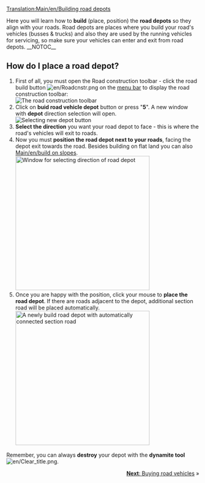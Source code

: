 [[Translation:Main/en/Building road depots]]{{en/-}}{{en/Tutorial}}

Here you will learn how to '''build''' (place, position) the '''road depots''' so they align with your roads.
Road depots are places where you build your road's vehicles (busses & trucks) and also they are used by the running vehicles for servicing, so make sure your vehicles can enter and exit from road depots.
__NOTOC__
== How do I place a road depot? ==
# First of all, you must open the Road construction toolbar - click the road build button [[File:en/Roadcnstr.png]] on the [[Main/en/Game interface#The Menu bar|menu bar]] to display the road construction toolbar:<br/>[[File:en/Road constructionnew.png|none|frame|The road construction toolbar]]
# Click on '''buid road vehicle depot''' button or press "'''5'''". A new window with '''depot''' direction selection will open.<br/>[[File:en/New road depot.png|none|frame|Selecting new depot button]]
# '''Select the direction''' you want your road depot to face - this is where the road's vehicles will exit to roads.
# Now you must '''position the road depot next to your roads''', facing the depot exit towards the road. Besides building on flat land you can also [[Main/en/build on slopes]].<br/>[[File:en/Road depot direction.png|none|thumb|350px|Window for selecting direction of road depot]]
# Once you are happy with the position, click your mouse to '''place the road depot'''. If there are roads adjacent to the depot, additional section road will be placed automatically.<br/>[[File:en/Tutorial bus 4.png|none|thumb|350px|A newly build road depot with automatically connected section road]]

Remember, you can always '''destroy''' your depot with the '''dynamite tool''' [[File:en/Clear title.png]].

<span style="float: right">[[Main/en/Buying road vehicles|'''Next''': Buying road vehicles]] &raquo;</span>